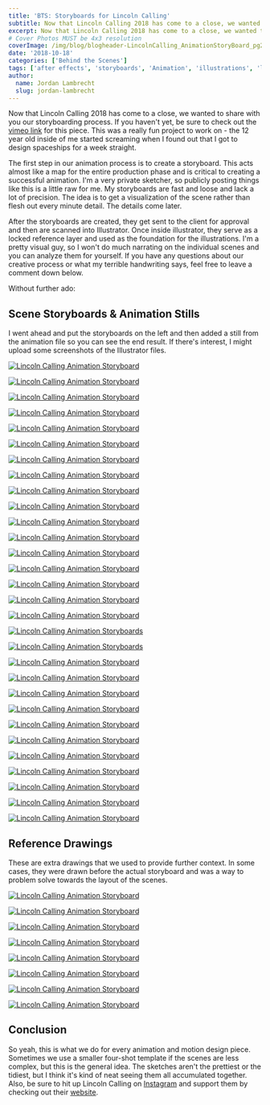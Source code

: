 ```yaml
---
title: 'BTS: Storyboards for Lincoln Calling'
subtitle: Now that Lincoln Calling 2018 has come to a close, we wanted to share with you our storyboarding process.
excerpt: Now that Lincoln Calling 2018 has come to a close, we wanted to share with you our storyboarding process.
# Cover Photos MUST be 4x3 resolution
coverImage: /img/blog/blogheader-LincolnCalling_AnimationStoryBoard_pg20-1.jpg
date: '2018-10-18'
categories: ['Behind the Scenes']
tags: ['after effects', 'storyboards', 'Animation', 'illustrations', 'lincoln calling', 'process']
author:
  name: Jordan Lambrecht
  slug: jordan-lambrecht
---
```


Now that Lincoln Calling 2018 has come to a close, we wanted to share with you our storyboarding process. If you haven't yet, be sure to check out the [vimeo link](https://vimeo.com/262479074) for this piece. This was a really fun project to work on - the 12 year old inside of me started screaming when I found out that I got to design spaceships for a week straight.

The first step in our animation process is to create a storyboard. This acts almost like a map for the entire production phase and is critical to creating a successful animation. I'm a very private sketcher, so publicly posting things like this is a little raw for me. My storyboards are fast and loose and lack a lot of precision. The idea is to get a visualization of the scene rather than flesh out every minute detail. The details come later.

After the storyboards are created, they get sent to the client for approval and then are scanned into Illustrator. Once inside illustrator, they serve as a locked reference layer and used as the foundation for the illustrations. I'm a pretty visual guy, so I won't do much narrating on the individual scenes and you can analyze them for yourself. If you have any questions about our creative process or what my terrible handwriting says, feel free to leave a comment down below.

Without further ado:

## Scene Storyboards & Animation Stills

I went ahead and put the storyboards on the left and then added a still from the animation file so you can see the end result. If there's interest, I might upload some screenshots of the Illustrator files.

[![Lincoln Calling Animation Storyboard](https://cdn.pixelbakery.com/img/blog/LincolnCalling_AnimationStoryBoard_titlecard2.jpg)](https://cdn.pixelbakery.com/img/blog/LincolnCalling_AnimationStoryBoard_titlecard2.jpg)

[![Lincoln Calling Animation Storyboard](https://cdn.pixelbakery.com/img/blog/LincolnCalling_AnimationStoryBoard_pg1.jpg)](https://cdn.pixelbakery.com/img/blog/LincolnCalling_AnimationStoryBoard_pg1.jpg)

[![Lincoln Calling Animation Storyboard](https://cdn.pixelbakery.com/img/blog/LincolnCalling_Animation_ref1.jpg)](https://cdn.pixelbakery.com/img/blog/LincolnCalling_Animation_ref1.jpg)

[![Lincoln Calling Animation Storyboard](https://cdn.pixelbakery.com/img/blog/LincolnCalling_AnimationStoryBoard_pg2.jpg)](https://cdn.pixelbakery.com/img/blog/LincolnCalling_AnimationStoryBoard_pg2.jpg)

[![Lincoln Calling Animation Storyboard](https://cdn.pixelbakery.com/img/blog/LincolnCalling_Animation_ref2.jpg)](https://cdn.pixelbakery.com/img/blog/LincolnCalling_Animation_ref2.jpg)

[![Lincoln Calling Animation Storyboard](https://cdn.pixelbakery.com/img/blog/LincolnCalling_AnimationStoryBoard_pg3.jpg)](https://cdn.pixelbakery.com/img/blog/LincolnCalling_AnimationStoryBoard_pg3.jpg)

[![Lincoln Calling Animation Storyboard](https://cdn.pixelbakery.com/img/blog/LincolnCalling_Animation_ref3.jpg)](https://cdn.pixelbakery.com/img/blog/LincolnCalling_Animation_ref3.jpg)

[![Lincoln Calling Animation Storyboard](https://cdn.pixelbakery.com/img/blog/LincolnCalling_AnimationStoryBoard_pg4.jpg)](https://cdn.pixelbakery.com/img/blog/LincolnCalling_AnimationStoryBoard_pg4.jpg)

[![Lincoln Calling Animation Storyboard](https://cdn.pixelbakery.com/img/blog/LincolnCalling_Animation_ref5.jpg)](https://cdn.pixelbakery.com/img/blog/LincolnCalling_AnimationStoryBoard_pg4.jpg)

[![Lincoln Calling Animation Storyboard](https://cdn.pixelbakery.com/img/blog/LincolnCalling_AnimationStoryBoard_pg5.jpg)](https://cdn.pixelbakery.com/img/blog/LincolnCalling_Animation_ref5.jpg)

[![Lincoln Calling Animation Storyboard](https://cdn.pixelbakery.com/img/blog/LincolnCalling_Animation_ref4.jpg)](https://cdn.pixelbakery.com/img/blog/LincolnCalling_AnimationStoryBoard_pg5.jpg)

[![Lincoln Calling Animation Storyboard](https://cdn.pixelbakery.com/img/blog/LincolnCalling_AnimationStoryBoard_pg6.jpg)](https://cdn.pixelbakery.com/img/blog/LincolnCalling_AnimationStoryBoard_pg6.jpg)

[![Lincoln Calling Animation Storyboard](https://cdn.pixelbakery.com/img/blog/LincolnCalling_Animation_ref8.jpg)](https://cdn.pixelbakery.com/img/blog/LincolnCalling_Animation_ref8.jpg)

[![Lincoln Calling Animation Storyboard](https://cdn.pixelbakery.com/img/blog/LincolnCalling_AnimationStoryBoard_pg7.jpg)](https://cdn.pixelbakery.com/img/blog/LincolnCalling_AnimationStoryBoard_pg7.jpg)

[![Lincoln Calling Animation Storyboard](https://cdn.pixelbakery.com/img/blog/LincolnCalling_Animation_ref6.jpg)](https://cdn.pixelbakery.com/img/blog/LincolnCalling_Animation_ref6.jpg)

[![Lincoln Calling Animation Storyboard](https://cdn.pixelbakery.com/img/blog/LincolnCalling_AnimationStoryBoard_pg8.jpg)](https://cdn.pixelbakery.com/img/blog/LincolnCalling_AnimationStoryBoard_pg8.jpg)

[![Lincoln Calling Animation Storyboard](https://cdn.pixelbakery.com/img/blog/LincolnCalling_Animation_ref9.jpg)](https://cdn.pixelbakery.com/img/blog/LincolnCalling_Animation_ref9.jpg)

[![Lincoln Calling Animation Storyboards](https://cdn.pixelbakery.com/img/blog/LincolnCalling_AnimationStoryBoard_pg9.jpg)](https://cdn.pixelbakery.com/img/blog/LincolnCalling_AnimationStoryBoard_pg9.jpg)

[![Lincoln Calling Animation Storyboards](https://cdn.pixelbakery.com/img/blog/LincolnCalling_AnimationStoryBoard_pg10.jpg)](https://cdn.pixelbakery.com/img/blog/LincolnCalling_AnimationStoryBoard_pg10.jpg)

[![Lincoln Calling Animation Storyboard](https://cdn.pixelbakery.com/img/blog/LincolnCalling_Animation_ref11.jpg)](https://cdn.pixelbakery.com/img/blog/LincolnCalling_Animation_ref11.jpg)

[![Lincoln Calling Animation Storyboard](https://cdn.pixelbakery.com/img/blog/LincolnCalling_AnimationStoryBoard_pg11.jpg)](https://cdn.pixelbakery.com/img/blog/LincolnCalling_AnimationStoryBoard_pg11.jpg)

[![Lincoln Calling Animation Storyboard](https://cdn.pixelbakery.com/img/blog/LincolnCalling_Animation_ref12.jpg)](https://cdn.pixelbakery.com/img/blog/LincolnCalling_Animation_ref12.jpg)

[![Lincoln Calling Animation Storyboard](https://cdn.pixelbakery.com/img/blog/LincolnCalling_AnimationStoryBoard_pg12.jpg)](https://cdn.pixelbakery.com/img/blog/LincolnCalling_AnimationStoryBoard_pg12.jpg)

[![Lincoln Calling Animation Storyboard](https://cdn.pixelbakery.com/img/blog/LincolnCalling_Animation_ref13.jpg)](https://cdn.pixelbakery.com/img/blog/LincolnCalling_Animation_ref13.jpg)

[![Lincoln Calling Animation Storyboard](https://cdn.pixelbakery.com/img/blog/LincolnCalling_AnimationStoryBoard_pg13.jpg)](https://cdn.pixelbakery.com/img/blog/LincolnCalling_AnimationStoryBoard_pg13.jpg)

[![Lincoln Calling Animation Storyboard](https://cdn.pixelbakery.com/img/blog/LincolnCalling_Animation_ref14.jpg)](https://cdn.pixelbakery.com/img/blog/LincolnCalling_Animation_ref14.jpg)

[![Lincoln Calling Animation Storyboard](https://cdn.pixelbakery.com/img/blog/LincolnCalling_AnimationStoryBoard_pg14.jpg)](https://cdn.pixelbakery.com/img/blog/LincolnCalling_AnimationStoryBoard_pg14.jpg)

[![Lincoln Calling Animation Storyboard](https://cdn.pixelbakery.com/img/blog/LincolnCalling_Animation_ref15.jpg)](https://cdn.pixelbakery.com/img/blog/LincolnCalling_Animation_ref15.jpg)

[![Lincoln Calling Animation Storyboard](https://cdn.pixelbakery.com/img/blog/LincolnCalling_AnimationStoryBoard_pg15.jpg)](https://cdn.pixelbakery.com/img/blog/LincolnCalling_AnimationStoryBoard_pg15.jpg)

[![Lincoln Calling Animation Storyboard](https://cdn.pixelbakery.com/img/blog/LincolnCalling_Animation_ref16.jpg)](https://cdn.pixelbakery.com/img/blog/LincolnCalling_Animation_ref16.jpg)

## Reference Drawings

These are extra drawings that we used to provide further context. In some cases, they were drawn before the actual storyboard and was a way to problem solve towards the layout of the scenes.

[![Lincoln Calling Animation Storyboard](https://cdn.pixelbakery.com/img/blog/LincolnCalling_AnimationStoryBoard_referencecard.jpg)](https://cdn.pixelbakery.com/img/blog/LincolnCalling_AnimationStoryBoard_referencecard.jpg)

[![Lincoln Calling Animation Storyboard](https://cdn.pixelbakery.com/img/blog/LincolnCalling_AnimationStoryBoard_pg16.jpg)](https://cdn.pixelbakery.com/img/blog/LincolnCalling_AnimationStoryBoard_pg16.jpg)

[![Lincoln Calling Animation Storyboard](https://cdn.pixelbakery.com/img/blog/LincolnCalling_AnimationStoryBoard_pg17.jpg)](https://cdn.pixelbakery.com/img/blog/LincolnCalling_AnimationStoryBoard_pg17.jpg)

[![Lincoln Calling Animation Storyboard](https://cdn.pixelbakery.com/img/blog/LincolnCalling_AnimationStoryBoard_pg19.jpg)](https://cdn.pixelbakery.com/img/blog/LincolnCalling_AnimationStoryBoard_pg19.jpg)

[![Lincoln Calling Animation Storyboard](https://cdn.pixelbakery.com/img/blog/LincolnCalling_AnimationStoryBoard_pg20.jpg)](https://cdn.pixelbakery.com/img/blog/LincolnCalling_AnimationStoryBoard_pg20.jpg)

[![Lincoln Calling Animation Storyboard](https://cdn.pixelbakery.com/img/blog/LincolnCalling_AnimationStoryBoard_pg21.jpg)](https://cdn.pixelbakery.com/img/blog/LincolnCalling_AnimationStoryBoard_pg21.jpg)

[![Lincoln Calling Animation Storyboard](https://cdn.pixelbakery.com/img/blog/LincolnCalling_AnimationStoryBoard_pg22.jpg)](https://cdn.pixelbakery.com/img/blog/LincolnCalling_AnimationStoryBoard_pg22.jpg)

[![Lincoln Calling Animation Storyboard](https://cdn.pixelbakery.com/img/blog/LincolnCalling_AnimationStoryBoard_pg23.jpg)](https://cdn.pixelbakery.com/img/blog/LincolnCalling_AnimationStoryBoard_pg23.jpg)

## Conclusion

So yeah, this is what we do for every animation and motion design piece. Sometimes we use a smaller four-shot template if the scenes are less complex, but this is the general idea. The sketches aren't the prettiest or the tidiest, but I think it's kind of neat seeing them all accumulated together. Also, be sure to hit up Lincoln Calling on [Instagram](https://instagram.com/lincolncalling_) and support them by checking out their [website](https://lincolncalling.com/).
